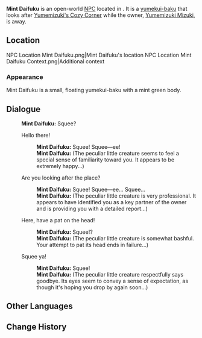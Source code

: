 {{Meta
<!-- Remove this template after adding the missing info -->
|missing_NPC_profile  = yes
}}
{{Character Infobox
|type             = Open-World NPC
|image            = NPC Mint Daifuku.png
|region           = Inazuma
|location         = Natlan
|affiliation      = 
|group            = Yumekui-Baku
}}
'''Mint Daifuku''' is an open-world [[NPC]] located in {{Location|"People of the Springs"}}. It is a [[yumekui-baku]] that looks after [[Yumemizuki's Cozy Corner]] while the owner, [[Yumemizuki Mizuki]], is away.

==Location==
<gallery>
NPC Location Mint Daifuku.png|Mint Daifuku's location
NPC Location Mint Daifuku Context.png|Additional context
</gallery>
<!--
==Profile==
Detailed story/lore information goes here.
''(To be added.)''
-->
===Appearance===
Mint Daifuku is a small, floating yumekui-baku with a mint green body.
<!--
==Quests and Events==
{{Quests and Events}}
-->

==Dialogue==
{{Dialogue Start}}
:'''Mint Daifuku:''' Squee?
:{{DIcon}} Hello there!
::'''Mint Daifuku:''' Squee! Squee&mdash;ee!
::'''Mint Daifuku:''' (The peculiar little creature seems to feel a special sense of familiarity toward you. It appears to be extremely happy...)
:{{DIcon}} Are you looking after the place?
::'''Mint Daifuku:''' Squee! Squee&mdash;ee... Squee...
::'''Mint Daifuku:''' (The peculiar little creature is very professional. It appears to have identified you as a key partner of the owner and is providing you with a detailed report...)
:{{DIcon}} Here, have a pat on the head!
::'''Mint Daifuku:''' Squee!?
::'''Mint Daifuku:''' (The peculiar little creature is somewhat bashful. Your attempt to pat its head ends in failure...)
:{{DIcon}} Squee ya!
::'''Mint Daifuku:''' Squee!
::'''Mint Daifuku:''' (The peculiar little creature respectfully says goodbye. Its eyes seem to convey a sense of expectation, as though it's hoping you drop by again soon...)
{{Dialogue End}}
<!--
==Event Dialogue==
===Event Name===
{{Dialogue Start}}
:'''Mint Daifuku:'''
{{Dialogue End}}
-->
==Other Languages==
{{Other Languages|default_hidden=1
|en     = Mint Daifuku
|zhs    = 薄荷大福
|zhs_rm = Bòhe Dàfú
|zht    = 薄荷大福
|zht_rm = Bòhé Dàfú
|ja     = ミント大福
|ja_rm  = Minto Daifuku
|ko     = 민트 찹쌀떡
|es     = Daifuku de menta
|fr     = Daifuku à la menthe
|ru     = Мятный Дайфуку
|th     = Mint Daifuku
|vi     = Bạc Hà Daifuku
|de     = Minz-Daifuku
|id     = Mint Daifuku
|pt     = Menta Daifuku
|tr     = Nane Daifukusu
|it     = Daifuku alla menta
}}

==Change History==
{{Change History|5.4}}
<!--
==References==
{{Reflist}}
-->
